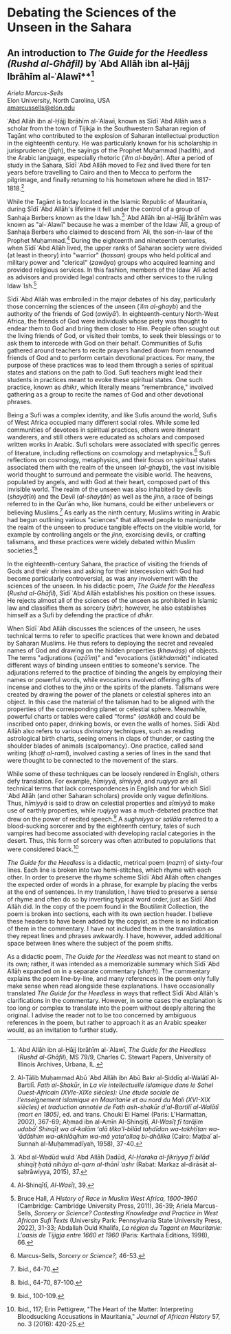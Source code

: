 # Debating the Sciences of the Unseen in the Sahara

## An introduction to *The Guide for the Heedless (Rushd al-Ghāfil)* by ʿAbd Allāh ibn al-Ḥājj Ibrāhīm al-ʿAlawī**[^1]

*Ariela Marcus-Sells*  
Elon University, North Carolina, USA    
amarcussells@elon.edu

ʿAbd Allāh ibn al-Ḥājj Ibrāhīm al-ʿAlawī, known as Sīdī ʿAbd Allāh was a scholar from the town of Tijikja in the Southwestern Saharan region of Tagānt who contributed to the explosion of Saharan intellectual production in the eighteenth century. He was particularly known for his scholarship in jurisprudence (*fiqh*), the sayings of the Prophet Muḥammad (hadith), and the Arabic language, especially rhetoric (*ʿilm al-bayān*). After a period of study in the Sahara, Sīdī ʿAbd Allāh moved to Fez and lived there for ten years before travelling to Cairo and then to Mecca to perform the pilgrimage, and finally returning to his hometown where he died in 1817-1818.[^2]

While the Tagānt is today located in the Islamic Republic of Mauritania, during Sīdī ʿAbd Allāh's lifetime it fell under the control of a group of Sanhaja Berbers known as the Idaw ʿIsh.[^3] ʿAbd Allāh ibn al-Ḥājj Ibrāhīm was known as "al-ʿAlawī" because he was a member of the Idaw ʿAlī, a group of Sanhaja Berbers who claimed to descend from ʿAli, the son-in-law of the Prophet Muḥammad.[^4] During the eighteenth and nineteenth centuries, when Sīdī ʿAbd Allāh lived, the upper ranks of Saharan society were divided (at least in theory) into "warrior" (*hassan*) groups who held political and military power and "clerical" (*zawāya*) groups who acquired learning and provided religious services. In this fashion, members of the Idaw ʿAlī acted as advisors and provided legal contracts and other services to the ruling Idaw ʿIsh.[^5]

Sīdī ʿAbd Allāh was embroiled in the major debates of his day, particularly those concerning the sciences of the unseen (*ʿilm al-ghayb*) and the authority of the friends of God (*awliyāʾ*). In eighteenth-century North-West Africa, the friends of God were individuals whose piety was thought to endear them to God and bring them closer to Him. People often sought out the living friends of God, or visited their tombs, to seek their blessings or to ask them to intercede with God on their behalf. Communities of Sufis gathered around teachers to recite prayers handed down from renowned friends of God and to perform certain devotional practices. For many, the purpose of these practices was to lead them through a series of spiritual states and stations on the path to God. Sufi teachers might lead their students in practices meant to evoke these spiritual states. One such practice, known as *dhikr*, which literally means "remembrance," involved gathering as a group to recite the names of God and other devotional phrases.

Being a Sufi was a complex identity, and like Sufis around the world, Sufis of West Africa occupied many different social roles. While some led communities of devotees in spiritual practices, others were itinerant wanderers, and still others were educated as scholars and composed written works in Arabic. Sufi scholars were associated with specific genres of literature, including reflections on cosmology and metaphysics.[^6] Sufi reflections on cosmology, metaphysics, and their focus on spiritual states associated them with the realm of the unseen (*al-ghayb*), the vast invisible world thought to surround and permeate the visible world. The heavens, populated by angels, and with God at their heart, composed part of this invisible world. The realm of the unseen was also inhabited by devils (*shayāṭīn*) and the Devil (*al-shayṭān*) as well as the *jinn*, a race of beings referred to in the Qurʾān who, like humans, could be either unbelievers or believing Muslims.[^7] As early as the ninth century, Muslims writing in Arabic had begun outlining various "sciences" that allowed people to manipulate the realm of the unseen to produce tangible effects on the visible world, for example by controlling angels or the *jinn*, exorcising devils, or crafting talismans, and these practices were widely debated within Muslim societies.[^8]

In the eighteenth-century Sahara, the practice of visiting the friends of Gods and their shrines and asking for their intercession with God had become particularly controversial, as was any involvement with the sciences of the unseen. In his didactic poem, *The Guide for the Heedless* (*Rushd al-Ghāfil*), Sīdī ʿAbd Allāh establishes his position on these issues. He rejects almost all of the sciences of the unseen as prohibited in Islamic law and classifies them as sorcery (*siḥr*); however, he also establishes himself as a Sufi by defending the practice of *dhikr*.

When Sīdī ʿAbd Allāh discusses the sciences of the unseen, he uses technical terms to refer to specific practices that were known and debated by Saharan Muslims. He thus refers to deploying the secret and revealed names of God and drawing on the hidden properties (*khawāṣṣ*) of objects. The terms "adjurations (*ʿaẓāʾim*)" and "evocations (*istikhdamāt*)" indicated different ways of binding unseen entities to someone's service. The adjurations referred to the practice of binding the angels by employing their names or powerful words, while evocations involved offering gifts of incense and clothes to the *jinn* or the spirits of the planets. Talismans were created by drawing the power of the planets or celestial spheres into an object. In this case the material of the talisman had to be aligned with the properties of the corresponding planet or celestial sphere. Meanwhile, powerful charts or tables were called "forms" (*ashkāl*) and could be inscribed onto paper, drinking bowls, or even the walls of homes. Sīdī ʿAbd Allāh also refers to various divinatory techniques, such as reading astrological birth charts, seeing omens in claps of thunder, or casting the shoulder blades of animals (scalpomancy). One practice, called sand writing (*khaṭṭ al-raml*), involved casting a series of lines in the sand that were thought to be connected to the movement of the stars.

While some of these techniques can be loosely rendered in English, others defy translation. For example, *hīmiyyā*, *sīmiyyā*, and *ruqiyya* are all technical terms that lack correspondences in English and for which Sīdī ʿAbd Allāh (and other Saharan scholars) provide only vague definitions. Thus, *hīmiyyā* is said to draw on celestial properties and *sīmiyyā* to make use of earthly properties, while *ruqiyya* was a much-debated practice that drew on the power of recited speech.[^9] A *sughniyya* or *sallāla* referred to a blood-sucking sorcerer and by the eighteenth century, tales of such vampires had become associated with developing racial categories in the desert. Thus, this form of sorcery was often attributed to populations that were considered black.[^10]

*The Guide for the Heedless* is a didactic, metrical poem (*naẓm*) of sixty-four lines. Each line is broken into two hemi-stitches, which rhyme with each other. In order to preserve the rhyme scheme Sīdī ʿAbd Allāh often changes the expected order of words in a phrase, for example by placing the verbs at the end of sentences. In my translation, I have tried to preserve a sense of rhyme and often do so by inverting typical word order, just as Sīdī ʿAbd Allāh did. In the copy of the poem found in the Boutilimit Collection, the poem is broken into sections, each with its own section header. I believe these headers to have been added by the copyist, as there is no indication of them in the commentary. I have not included them in the translation as they repeat lines and phrases awkwardly. I have, however, added additional space between lines where the subject of the poem shifts.

As a didactic poem, *The Guide for the Heedless* was not meant to stand on its own; rather, it was intended as a memorizable summary which Sīdī ʿAbd Allāḥ expanded on in a separate commentary (*sharḥ*). The commentary explains the poem line-by-line, and many references in the poem only fully make sense when read alongside these explanations. I have occasionally translated *The Guide for the Heedless* in ways that reflect Sīdī ʿAbd Allāh's clarifications in the commentary. However, in some cases the explanation is too long or complex to translate into the poem without deeply altering the original. I advise the reader not to be too concerned by ambiguous references in the poem, but rather to approach it as an Arabic speaker would, as an invitation to further study.

[^1]: ʿAbd Allāh ibn al-Ḥājj Ibrāhīm al-ʿAlawī, *The Guide for the Heedless* (*Rushd al-Ghāfil*), MS 79/9, Charles C. Stewart Papers, University of Illinois Archives, Urbana, IL.

[^2]: Al-Ṭālib Muḥammad Abū ʿAbd Allāh ibn Abū Bakr al-Ṣiddīq al-Walātī Al-Bartilī. *Fatḥ al-Shakūr*, in *La vie intellectuelle islamique dans le Sahel Ouest-Africain (XVIe-XIXe siècles): Une étude sociale de l\'enseignement islamique en Mauritanie et au nord du Mali (XVI-XIX siècles) et traduction annotée de Fatḥ ash-shakūr d\'al-Bartilī al-Walātī (mort en 1805)*, ed. and trans. Chouki El Hamel (Paris: L'Harmattan, 2002), 367-69; Aḥmad ibn al-Amīn Al-Shinqīṭī, *Al-Wasīṭ fī tarājim udabāʾ Shinqīṭ wa al-kalām ʻalā tilka\'l-bilād taḥdīdan wa-takhṭīṭan wa-ʻādātihim wa-akhlāqihim wa-mā yataʻallaq bi-dhālika* (Cairo: Maṭbaʾ al-Sunnah al-Muḥammadīyah, 1958), 37-40.

[^3]: ʿAbd al-Wadūd wuld ʿAbd Allāh Dadūd, *Al-Ḥaraka al-fikriyya fī bilād shinqīṭ ḥatā nihāya al-qarn al-thānī ʿashr* (Rabat: Markaz al-dirāsāt al-ṣaḥrāwiyya, 2015), 37.

[^4]: Al-Shinqīṭī, *Al-Wasīṭ*, 39.

[^5]: Bruce Hall, *A History of Race in Muslim West Africa, 1600-1960* (Cambridge: Cambridge University Press, 2011), 36-39; Ariela Marcus-Sells, *Sorcery or Science? Contesting Knowledge and Practice in West African Sufi Texts* (University Park: Pennsylvania State University Press, 2022), 31-33; Abdallah Ould Khalifa, *La région du Tagant en Mauritanie: L\'oasis de Tijigja entre 1660 et 1960* (Paris: Karthala Editions, 1998), 66.

[^6]: Marcus-Sells, *Sorcery or Science?,* 46-53.

[^7]: Ibid., 64-70.

[^8]: Ibid., 64-70, 87-100.

[^9]: Ibid., 100-109.

[^10]: Ibid., 117; Erin Pettigrew, "The Heart of the Matter: Interpreting Bloodsucking Accusations in Mauritania," *Journal of African History* 57, no. 3 (2016): 420-25.
